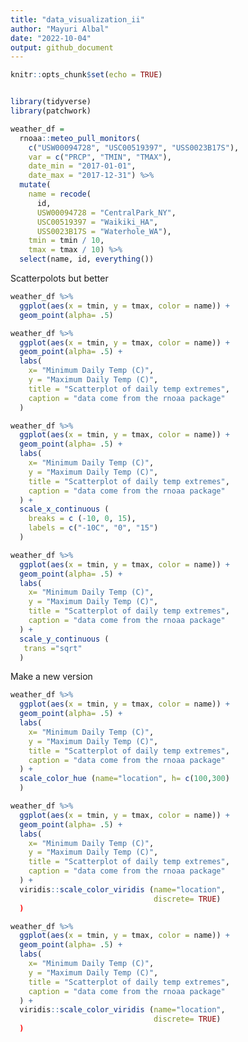 ```yaml
---
title: "data_visualization_ii"
author: "Mayuri Albal"
date: "2022-10-04"
output: github_document
---
```


```r
knitr::opts_chunk$set(echo = TRUE)
```

```r

```

```r
library(tidyverse)
library(patchwork)
```

```r
weather_df = 
  rnoaa::meteo_pull_monitors(
    c("USW00094728", "USC00519397", "USS0023B17S"),
    var = c("PRCP", "TMIN", "TMAX"), 
    date_min = "2017-01-01",
    date_max = "2017-12-31") %>%
  mutate(
    name = recode(
      id, 
      USW00094728 = "CentralPark_NY", 
      USC00519397 = "Waikiki_HA",
      USS0023B17S = "Waterhole_WA"),
    tmin = tmin / 10,
    tmax = tmax / 10) %>%
  select(name, id, everything())
```

Scatterpolots but better

```r
weather_df %>%
  ggplot(aes(x = tmin, y = tmax, color = name)) + 
  geom_point(alpha= .5)
```

```r
weather_df %>%
  ggplot(aes(x = tmin, y = tmax, color = name)) + 
  geom_point(alpha= .5) +
  labs(
    x= "Minimum Daily Temp (C)",
    y = "Maximum Daily Temp (C)",
    title = "Scatterplot of daily temp extremes",
    caption = "data come from the rnoaa package"
  )
```

```r
weather_df %>%
  ggplot(aes(x = tmin, y = tmax, color = name)) + 
  geom_point(alpha= .5) +
  labs(
    x= "Minimum Daily Temp (C)",
    y = "Maximum Daily Temp (C)",
    title = "Scatterplot of daily temp extremes",
    caption = "data come from the rnoaa package"
  ) + 
  scale_x_continuous (
    breaks = c (-10, 0, 15),
    labels = c("-10C", "0", "15")
  )
```

```r
weather_df %>%
  ggplot(aes(x = tmin, y = tmax, color = name)) + 
  geom_point(alpha= .5) +
  labs(
    x= "Minimum Daily Temp (C)",
    y = "Maximum Daily Temp (C)",
    title = "Scatterplot of daily temp extremes",
    caption = "data come from the rnoaa package"
  ) + 
  scale_y_continuous (
   trans ="sqrt"
  )
```

Make a new version
```r
weather_df %>%
  ggplot(aes(x = tmin, y = tmax, color = name)) + 
  geom_point(alpha= .5) +
  labs(
    x= "Minimum Daily Temp (C)",
    y = "Maximum Daily Temp (C)",
    title = "Scatterplot of daily temp extremes",
    caption = "data come from the rnoaa package"
  ) + 
  scale_color_hue (name="location", h= c(100,300)
  )
```

```r
weather_df %>%
  ggplot(aes(x = tmin, y = tmax, color = name)) + 
  geom_point(alpha= .5) +
  labs(
    x= "Minimum Daily Temp (C)",
    y = "Maximum Daily Temp (C)",
    title = "Scatterplot of daily temp extremes",
    caption = "data come from the rnoaa package"
  ) + 
  viridis::scale_color_viridis (name="location",
                                discrete= TRUE)
  )
```

```r
weather_df %>%
  ggplot(aes(x = tmin, y = tmax, color = name)) + 
  geom_point(alpha= .5) +
  labs(
    x= "Minimum Daily Temp (C)",
    y = "Maximum Daily Temp (C)",
    title = "Scatterplot of daily temp extremes",
    caption = "data come from the rnoaa package"
  ) + 
  viridis::scale_color_viridis (name="location",
                                discrete= TRUE)
  )
```
